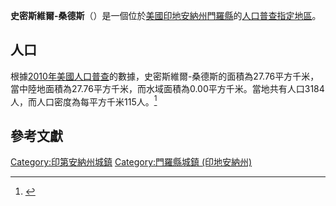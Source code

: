 {{noteTA
|G1=USState
|G2=地名
|G3=Unit
}}
{{Infobox settlement
|name            = 史密斯維爾-桑德斯
|native_name = Smithville-Sanders
|settlement_type          = [[人口普查指定地區|人口普查指定地區]]
|image_skyline            = Monroe County Indiana Incorporated and Unincorporated areas Smithville-Sanders Highlighted 1870330.svg
|imagesize                = 
|image_map                = 
|mapsize                  = 
|subdivision_type         = [[世界政區索引|國家]]
|subdivision_type1        = [[美国州份|州份]]
|subdivision_type2        = [[印地安納州行政區劃|縣]]
|subdivision_name         = [[美国|美国]]
|subdivision_name1        = [[印地安納州|印地安納州]]
|subdivision_name2        = [[門羅縣_(印地安納州)|門羅縣]]
|elevation_ft             = 715
|elevation_m              = 218
|timezone                 = [[北美东部时区|CST]]
|area_total_km2           = 27.76
|area_land_km2            = 27.76
|area_water_km2           = 0.00
|area_total_sq_mi         = 
|area_land_sq_mi          = 
|area_water_sq_mi         = 
|population_as_of         = [[2010年美國人口普查|2010]]
|population_footnotes     = 
|population_total         = 3184
|population_density_km2   = auto
|population_density_sq_mi = auto
|utc_offset               = -5
|coordinates              = {{coord|39|03|35|N|86|30|39|W|display=inline,title}}
| coor_pinpoint           = 
| coordinates_footnotes   = 
|timezone_DST             = EDT
|utc_offset_DST           = -4
|postal_code_type         = [[美國郵區編號|郵區編號]]
|postal_code              = 47401
|area_code                = {{link-en|电话区号812|Area code 812|812}}
|blank_name = [[地名信息系统|GNIS ID]]
|blank_info = 2583471<ref name="GNIS">{{cite gnis|2583471|Smithville-Sanders}}</ref>
}}
'''史密斯維爾-桑德斯'''（{{lang-en|Smithville-Sanders}}）是一個位於[[美國|美國]][[印地安納州|印地安納州]][[門羅縣_(印地安納州)|門羅縣]]的[[人口普查指定地區|人口普查指定地區]]。

== 人口 ==
根據[[2010年美國人口普查|2010年美國人口普查]]的數據，史密斯維爾-桑德斯的面積為27.76平方千米，當中陸地面積為27.76平方千米，而水域面積為0.00平方千米。當地共有人口3184人，而人口密度為每平方千米115人。<ref name="GR8">{{cite web|url=http://factfinder2.census.gov|publisher=[[美国人口调查局|美国人口调查局]]|accessdate=2011-05-14|title=American FactFinder|archive-date=2013-09-11|archive-url=https://web.archive.org/web/20130911234518/http://factfinder2.census.gov/|dead-url=no}}</ref>

== 參考文獻 ==
{{reflist}}
{{門羅縣 (印地安納州)}}
{{Indiana-geo-stub}}
{{DEFAULTSORT:Smithville-Sanders, Indiana}}
[[Category:印第安納州城鎮|Category:印第安納州城鎮]]
[[Category:門羅縣城鎮_(印地安納州)|Category:門羅縣城鎮 (印地安納州)]]